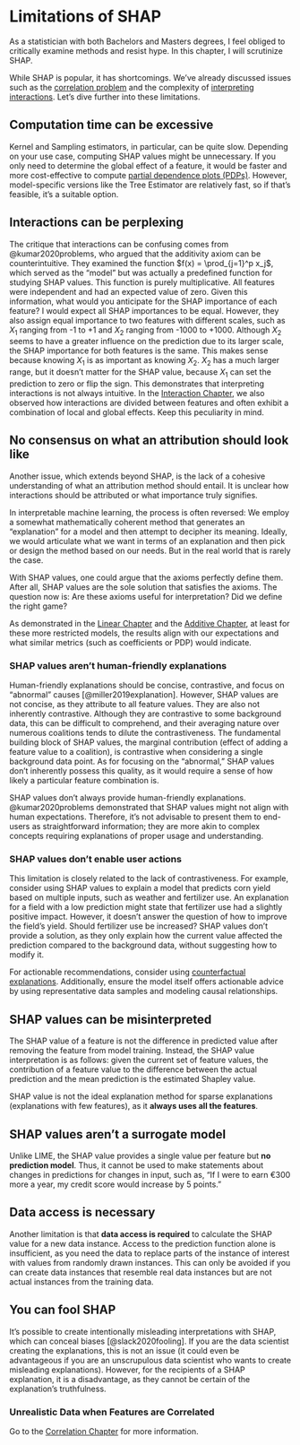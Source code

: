 # Limitations of SHAP

As a statistician with both Bachelors and Masters degrees, I feel obliged to critically examine methods and resist hype.
In this chapter, I will scrutinize SHAP.

While SHAP is popular, it has shortcomings.
We've already discussed issues such as the [correlation problem](#correlation) and the complexity of [interpreting interactions](#interactions).
Let's dive further into these limitations.

## Computation time can be excessive

Kernel and Sampling estimators, in particular, can be quite slow.
Depending on your use case, computing SHAP values might be unnecessary.
If you only need to determine the global effect of a feature, it would be faster and more cost-effective to compute [partial dependence plots (PDPs)](https://christophm.github.io/interpretable-ml-book/pdp.html).
However, model-specific versions like the Tree Estimator are relatively fast, so if that's feasible, it's a suitable option.

## Interactions can be perplexing

The critique that interactions can be confusing comes from @kumar2020problems, who argued that the additivity axiom can be counterintuitive.
They examined the function $f(x) = \prod_{j=1}^p x_j$, which served as the "model" but was actually a predefined function for studying SHAP values.
This function is purely multiplicative.
All features were independent and had an expected value of zero.
Given this information, what would you anticipate for the SHAP importance of each feature?
I would expect all SHAP importances to be equal.
However, they also assign equal importance to two features with different scales, such as $X_1$ ranging from -1 to +1 and $X_2$ ranging from -1000 to +1000.
Although $X_2$ seems to have a greater influence on the prediction due to its larger scale, the SHAP importance for both features is the same.
This makes sense because knowing $X_1$ is as important as knowing $X_2$.
$X_2$ has a much larger range, but it doesn't matter for the SHAP value, because $X_1$ can set the prediction to zero or flip the sign.
This demonstrates that interpreting interactions is not always intuitive.
In the [Interaction Chapter](#interaction), we also observed how interactions are divided between features and often exhibit a combination of local and global effects.
Keep this peculiarity in mind.

## No consensus on what an attribution should look like

Another issue, which extends beyond SHAP, is the lack of a cohesive understanding of what an attribution method should entail.
It is unclear how interactions should be attributed or what importance truly signifies.

In interpretable machine learning, the process is often reversed:
We employ a somewhat mathematically coherent method that generates an "explanation" for a model and then attempt to decipher its meaning.
Ideally, we would articulate what we want in terms of an explanation and then pick or design the method based on our needs.
But in the real world that is rarely the case.

With SHAP values, one could argue that the axioms perfectly define them.
After all, SHAP values are the sole solution that satisfies the axioms.
The question now is: Are these axioms useful for interpretation? Did we define the right game?

As demonstrated in the [Linear Chapter](#linear) and the [Additive Chapter](#additive), at least for these more restricted models, the results align with our expectations and what similar metrics (such as coefficients or PDP) would indicate.

### SHAP values aren't human-friendly explanations

Human-friendly explanations should be concise, contrastive, and focus on "abnormal" causes [@miller2019explanation].
However, SHAP values are not concise, as they attribute to all feature values.
They are also not inherently contrastive.
Although they are contrastive to some background data, this can be difficult to comprehend, and their averaging nature over numerous coalitions tends to dilute the contrastiveness.
The fundamental building block of SHAP values, the marginal contribution (effect of adding a feature value to a coalition), is contrastive when considering a single background data point.
As for focusing on the "abnormal," SHAP values don't inherently possess this quality, as it would require a sense of how likely a particular feature combination is.

SHAP values don't always provide human-friendly explanations.
@kumar2020problems demonstrated that SHAP values might not align with human expectations.
Therefore, it's not advisable to present them to end-users as straightforward information; they are more akin to complex concepts requiring explanations of proper usage and understanding.

### SHAP values don't enable user actions

This limitation is closely related to the lack of contrastiveness.
For example, consider using SHAP values to explain a model that predicts corn yield based on multiple inputs, such as weather and fertilizer use.
An explanation for a field with a low prediction might state that fertilizer use had a slightly positive impact.
However, it doesn't answer the question of how to improve the field's yield.
Should fertilizer use be increased?
SHAP values don't provide a solution, as they only explain how the current value affected the prediction compared to the background data, without suggesting how to modify it.

For actionable recommendations, consider using [counterfactual explanations](christophm.github.io/interpretable-ml-book/counterfactual.html).
Additionally, ensure the model itself offers actionable advice by using representative data samples and modeling causal relationships.

## SHAP values can be misinterpreted
The SHAP value of a feature is not the difference in predicted value after removing the feature from model training.
Instead, the SHAP value interpretation is as follows: given the current set of feature values, the contribution of a feature value to the difference between the actual prediction and the mean prediction is the estimated Shapley value.

SHAP value is not the ideal explanation method for sparse explanations (explanations with few features), as it **always uses all the features**.

## SHAP values aren't a surrogate model

Unlike LIME, the SHAP value provides a single value per feature but **no prediction model**.
Thus, it cannot be used to make statements about changes in predictions for changes in input, such as, "If I were to earn €300 more a year, my credit score would increase by 5 points."

## Data access is necessary

Another limitation is that **data access is required** to calculate the SHAP value for a new data instance.
Access to the prediction function alone is insufficient, as you need the data to replace parts of the instance of interest with values from randomly drawn instances.
This can only be avoided if you can create data instances that resemble real data instances but are not actual instances from the training data.

## You can fool SHAP

It's possible to create intentionally misleading interpretations with SHAP, which can conceal biases [@slack2020fooling].
If you are the data scientist creating the explanations, this is not an issue (it could even be advantageous if you are an unscrupulous data scientist who wants to create misleading explanations).
However, for the recipients of a SHAP explanation, it is a disadvantage, as they cannot be certain of the explanation's truthfulness.

### Unrealistic Data when Features are Correlated

Go to the [Correlation Chapter](#correlation) for more information.
